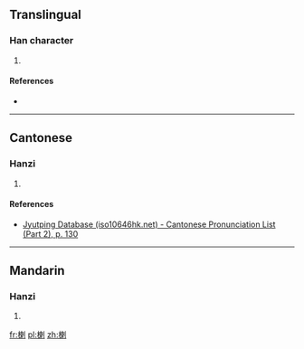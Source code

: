 ==Translingual==

===Han character===
{{Han char|rn=75|rad=木|as=09|sn=13|four=52900|canj=DDLN|ids=⿰木剌}}

# {{defn|Han|sort=木09}}

====References====
* {{Han ref|kx=0538.310|dkj=15113|hdz=21245.030|uh=694B|ud=26955|bh=DDEB|bd=56811}}

----

==Cantonese==

===Hanzi===
{{yue-hanzi|jyut=[[lip6]]|y=lip6}}

# {{defn|lang=yue|sort=木09}}

====References====
* [http://www.iso10646hk.net/jp/document/download.jsp Jyutping Database (iso10646hk.net) - Cantonese Pronunciation List (Part 2), p. 130]

----

==Mandarin==

===Hanzi===
{{cmn-hanzi|pin=[[là]] ([[la4]])|wg=la<sup>4</sup>}}

# {{defn|lang=cmn|sort=木09}}

[[fr:楋]]
[[pl:楋]]
[[zh:楋]]